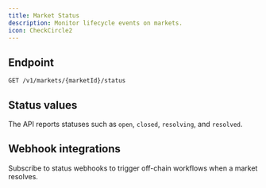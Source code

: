 ```yaml
---
title: Market Status
description: Monitor lifecycle events on markets.
icon: CheckCircle2
---
```


## Endpoint

`GET /v1/markets/{marketId}/status`

## Status values

The API reports statuses such as `open`, `closed`, `resolving`, and `resolved`.

## Webhook integrations

Subscribe to status webhooks to trigger off-chain workflows when a market resolves.

